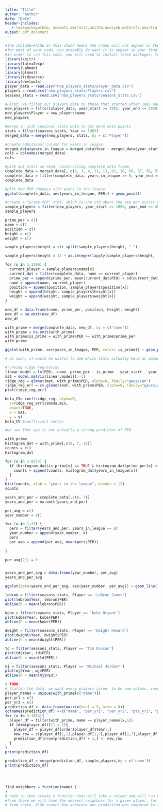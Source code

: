 ```yaml
---
title: "Title"
author: "Author"
date: "Date"
header-includes:
   - \usepackage{bbm, amsmath,amsfonts,amsthm,amssymb,mathrsfs,amsxtra,amscd,latexsym, xcolor, graphicx}
output: pdf_document
---
```


```r
#the include=FALSE in this chunk means the chunk will not appear in the knitted PDF. 
#for most of your code, you probably do want it to appear in your final report, and so don't type include=FALSE
#in order to run this code, you will need to install these packages. You can do so by going to the install button, or by going to the console and typing, for example, install.packages("knitr")
library(knitr)
library(latex2exp)
library(Lahman)
library(glmnet)
library(tidyverse)
library(devtools)
player_data = read.csv("nba_players_stats/player_data.csv")
players = read.csv("nba_players_stats/Players.csv")
seasons_stats = read.csv("nba_players_stats/Seasons_Stats.csv")
```

```r
#First, we filter our players data to those that started after 1985 and ended thier careers before 2020
new_players = filter(player_data, year_start >= 1985, year_end <= 2020)
new_players$Player = new_players$name
new_players
```


```r
#merge in with seasonal stats data to get more data points
stats = filter(seasons_stats, Year >= 1985)
merged_data = merge(new_players, stats, by = c('Player'))
```


```r
#create additional column for years in league
merged_data$years_in_league = merged_data$Year - merged_data$year_start
cols = colnames(merged_data)
cols
```
```r
#pick out stats we need, constructing complete data frame.
complete_data = merged_data[, c(2, 3, 4, 11, 13, 62, 18, 56, 57, 58, 59, 60, 61)]
complete_data = filter(complete_data, years_in_league >= 0, year_end >= Year)
complete_data
```

```r
#plot how PER changes with years in the league 
ggplot(complete_data, aes(years_in_league, PER)) + geom_point() 

```

```r
#create a "prime PER" stat, which is one std above the avg per across whole career
sample_players = filter(new_players, year_start >= 1990, year_end <= 2015)
sample_players

prime_per = c()
name = c()
position = c()
height = c()
weight = c()

sample_players$height = str_split(sample_players$height, "-")

sample_players$height = 12 * as.integer(lapply(sample_players$height, '[[', 1)) + as.integer(lapply(sample_players$height, '[[', 2))

for (x in 1:1399) {
  current_player = sample_players$name[x]
  current_dat = filter(complete_data, name == current_player)
  prime_per = append(prime_per, mean(current_dat$PER) + sd(current_dat$PER))
  name = append(name, current_player)
  position = append(position, sample_players$position[x])
  height = append(height, sample_players$height[x])
  weight = append(weight, sample_players$weight[x])
}

new_df = data.frame(name, prime_per, position, height, weight)
new_df = na.omit(new_df)
new_df

```

```r
with_prime = merge(complete_data, new_df, by = c('name'))
with_prime = na.omit(with_prime)
with_prime$is_prime = with_prime$PER >= with_prime$prime_per
with_prime

ggplot(with_prime, aes(years_in_league, PER, color= is_prime)) + geom_point(alpha = 0.5) 

```

```r

# as such, it would be useful to see which stats actually have an impact on PER so verify that aging has an impact

#running ridge regression
linear.model = lm(PER~.-name- prime_per - is_prime - year_start - year_end, data = with_prime)
mat = model.matrix(linear.model)[,-1]
ridge_reg = glmnet(mat, with_prime$PER, alpha=0, family="gaussian")
ridge_reg_err = cv.glmnet(mat, with_prime$PER, alpha=0, family="gaussian")
plot(ridge_reg_err) 

beta_CV= coef(ridge_reg, alpha=0,
  s=ridge_reg_err$lambda.min,
  exact=TRUE,
  x = mat,
  y = y)
beta_CV #coefficient vector

#we see that age is not actually a strong predictor of PER
```


```r
with_prime
histogram_dat = with_prime[,c(6, 7, 18)]
counts = c()
histogram_dat

for (x in 1:8574) {
  if (histogram_dat$is_prime[x] == TRUE & histogram_dat$prime_per[x] >= 20) {
    counts = append(counts, histogram_dat$years_in_league[x])
  }
}
hist(counts, xlab = "years in the league", breaks = 12)
counts
```



```r
years_and_per = complete_data[,c(6, 7)]
years_and_per = na.omit(years_and_per)

per_avg = c()
year_number = c()

for (x in 1:22) {
  pers = filter(years_and_per, years_in_league == x)
  year_number = append(year_number, x)
  pers
  per_avg = append(per_avg, mean(pers$PER))
  
}

per_avg[21] = 0


years_and_per_avg = data.frame(year_number, per_avg)
years_and_per_avg

```

```r
ggplot(data=years_and_per_avg, aes(year_number, per_avg)) + geom_line() + labs(x="Years in League", y = "Average PER")
```


```r
lebron = filter(seasons_stats, Player == 'LeBron James')
plot(lebron$Year, lebron$PER)
abline(h = mean(lebron$PER))

kobe = filter(seasons_stats, Player == 'Kobe Bryant')
plot(kobe$Year, kobe$PER)
abline(h = mean(kobe$PER))

dwight = filter(seasons_stats, Player == 'Dwight Howard')
plot(dwight$Year, dwight$PER)
abline(h = mean(dwight$PER))

td = filter(seasons_stats, Player == 'Tim Duncan')
plot(td$Year, td$PER)
abline(h = mean(td$PER))

mj = filter(seasons_stats, Player == 'Michael Jordan*')
plot(mj$Year, mj$PER)
abline(h = mean(mj$PER))
```


```r
# TODO:
# flatten the data, we want every players career to be one column. insead of per year PER have PER yr1, PER yr2, PER yr2, and box data (age entering league, blocks, etc.)
player_names = unique(with_prime[c("name")])
per_yr1 = c()
per_yr2 = c()
prediction_df <- data.frame(matrix(ncol = 5, nrow = 0))
colnames(prediction_df) <-c("name", "per_yr1", "per_yr2", "pts_yr1", "pts_yr2")
for (x in 2:1054){
  player_df = filter(with_prime, name == player_names[x,1]) 
  if (dim(player_df)[1] > 2){
    player_df = player_df[order(player_df$Year),]
    new_row = c(player_df[1,1],player_df[1,7],player_df[2,7],player_df[1,13], player_df[2,13])
    prediction_df[nrow(prediction_df) + 1,] <- new_row
  }
}
print(prediction_df)
```

```r
prediction_df = merge(prediction_df, sample_players,by = c('name'))
print(prediction_df)




find.neighbors = fucntion(name) {
}
# need to then create a function that will take a column and will run k-nn (20ish?) on the complete data.
#from there we will have the nearest neighbors for a given player. for each of those players, each into the complete data and see what their trajectory looks like for thier careers. etc. graph the avg of the neighbors PER over thier first 5 years in the league.
# from there, ALSO report how accurate our prediction was compared to the players first 5 years if available)


```



